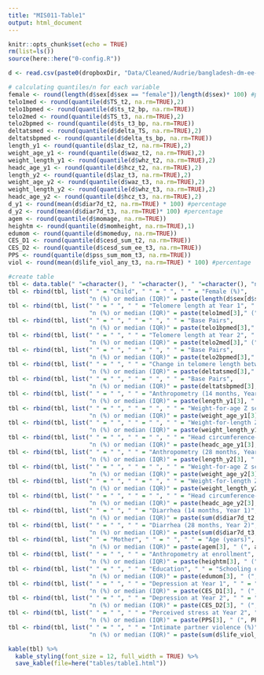 ```yaml
---
title: "MIS011-Table1"
output: html_document
---
```


```r
knitr::opts_chunk$set(echo = TRUE)
rm(list=ls())
source(here::here("0-config.R"))
```

```r
d <- read.csv(paste0(dropboxDir, "Data/Cleaned/Audrie/bangladesh-dm-ee-telo-growth-covariates-telolab-anthro.csv"))

# calculating quantiles/n for each variable 
female <- round(length(d$sex[d$sex == "female"])/length(d$sex)* 100) #percentage
telo1med <- round(quantile(d$TS_t2, na.rm=TRUE),2)
telo1bpmed <- round(quantile(d$ts_t2_bp, na.rm=TRUE))
telo2med <- round(quantile(d$TS_t3, na.rm=TRUE),2)
telo2bpmed <- round(quantile(d$ts_t3_bp, na.rm=TRUE))
deltatsmed <- round(quantile(d$delta_TS, na.rm=TRUE),2)
deltatsbpmed <- round(quantile(d$delta_ts_bp, na.rm=TRUE))
length_y1 <- round(quantile(d$laz_t2, na.rm=TRUE),2)
weight_age_y1 <- round(quantile(d$waz_t2, na.rm=TRUE),2)
weight_length_y1 <- round(quantile(d$whz_t2, na.rm=TRUE),2)
headc_age_y1 <- round(quantile(d$hcz_t2, na.rm=TRUE),2)
length_y2 <- round(quantile(d$laz_t3, na.rm=TRUE),2)
weight_age_y2 <- round(quantile(d$waz_t3, na.rm=TRUE),2)
weight_length_y2 <- round(quantile(d$whz_t3, na.rm=TRUE),2)
headc_age_y2 <- round(quantile(d$hcz_t3, na.rm=TRUE),2)
d_y1 <- round(mean(d$diar7d_t2, na.rm=TRUE) * 100) #percentage
d_y2 <- round(mean(d$diar7d_t3, na.rm=TRUE)* 100) #percentage
agem <- round(quantile(d$momage, na.rm=TRUE))
heightm <- round(quantile(d$momheight, na.rm=TRUE),1)
edumom <- round(quantile(d$momeduy, na.rm=TRUE)) 
CES_D1 <- round(quantile(d$cesd_sum_t2, na.rm=TRUE))
CES_D2 <- round(quantile(d$cesd_sum_ee_t3, na.rm=TRUE))
PPS <- round(quantile(d$pss_sum_mom_t3, na.rm=TRUE))
viol <- round(mean(d$life_viol_any_t3, na.rm=TRUE) * 100) #percentage

#create table
tbl <- data.table(" "=character(), " "=character(), " "=character(), "n (%) or median (IQR)"=numeric())
tbl <- rbind(tbl, list(" " = "Child", " " = " ", " " = "Female (%)", 
                       "n (%) or median (IQR)" = paste(length(d$sex[d$sex == "female"]), " (", female, "%)", sep="")), stringsAsFactors=FALSE)
tbl <- rbind(tbl, list(" " = " ", " " = "Telomere length at Year 1", " " = "T/S Ratio", 
                       "n (%) or median (IQR)" = paste(telo1med[3]," (", telo1med[2], ", ", telo1med[4], ")", sep="")), stringsAsFactors=FALSE)
tbl <- rbind(tbl, list(" " = " ", " " = " ", " " = "Base Pairs", 
                       "n (%) or median (IQR)" = paste(telo1bpmed[3]," (", telo1bpmed[2], ", ", telo1bpmed[4], ")", sep="")), stringsAsFactors=FALSE)
tbl <- rbind(tbl, list(" " = " ", " " = "Telomere length at Year 2", " " = "T/S Ratio", 
                       "n (%) or median (IQR)" = paste(telo2med[3]," (", telo2med[2], ", ", telo2med[4], ")", sep="")), stringsAsFactors=FALSE)
tbl <- rbind(tbl, list(" " = " ", " " = " ", " " = "Base Pairs", 
                       "n (%) or median (IQR)" = paste(telo2bpmed[3]," (", telo2bpmed[2], ", ", telo2bpmed[4], ")", sep="")), stringsAsFactors=FALSE)
tbl <- rbind(tbl, list(" " = " ", " " = "Change in telomere length between Year 1 and Year 2", " " = "T/S Ratio", 
                       "n (%) or median (IQR)" = paste(deltatsmed[3]," (", deltatsmed[2], ", ", deltatsmed[4], ")", sep="")), stringsAsFactors=FALSE)
tbl <- rbind(tbl, list(" " = " ", " " = " ", " " = "Base Pairs", 
                       "n (%) or median (IQR)" = paste(deltatsbpmed[3]," (", deltatsbpmed[2], ", ", deltatsbpmed[4], ")", sep="")), stringsAsFactors=FALSE)
tbl <- rbind(tbl, list(" " = " ", " " = "Anthropometry (14 months, Year 1)", " " = "Length-for-age Z score", 
                       "n (%) or median (IQR)" = paste(length_y1[3], " (", length_y1[2], ", ", length_y1[4], ")", sep="")), stringsAsFactors=FALSE)
tbl <- rbind(tbl, list(" " = " ", " " = " ", " " = "Weight-for-age Z score", 
                       "n (%) or median (IQR)" = paste(weight_age_y1[3], " (", weight_age_y1[2], ", ", weight_age_y1[4], ")", sep="")), stringsAsFactors=FALSE)
tbl <- rbind(tbl, list(" " = " ", " " = " ", " " = "Weight-for-length Z score", 
                       "n (%) or median (IQR)" = paste(weight_length_y1[3], " (", weight_length_y1[2], ", ", weight_length_y1[4], ")", sep="")), stringsAsFactors=FALSE)
tbl <- rbind(tbl, list(" " = " ", " " = " ", " " = "Head circumference-for-age Z score", 
                       "n (%) or median (IQR)" = paste(headc_age_y1[3], " (", headc_age_y1[2], ", ", headc_age_y1[4], ")", sep="")), stringsAsFactors=FALSE)
tbl <- rbind(tbl, list(" " = " ", " " = "Anthropometry (28 months, Year 2)", " " = "Length-for-age Z score", 
                       "n (%) or median (IQR)" = paste(length_y2[3], " (", length_y2[2], ", ", length_y2[4], ")", sep="")), stringsAsFactors=FALSE)
tbl <- rbind(tbl, list(" " = " ", " " = " ", " " = "Weight-for-age Z score", 
                       "n (%) or median (IQR)" = paste(weight_age_y2[3], " (", weight_age_y2[2], ", ", weight_age_y2[4], ")", sep="")), stringsAsFactors=FALSE)
tbl <- rbind(tbl, list(" " = " ", " " = " ", " " = "Weight-for-length Z score", 
                       "n (%) or median (IQR)" = paste(weight_length_y2[3], " (", weight_length_y2[2], ", ", weight_length_y2[4], ")", sep="")), stringsAsFactors=FALSE)
tbl <- rbind(tbl, list(" " = " ", " " = " ", " " = "Head circumference-for-age Z score", 
                       "n (%) or median (IQR)" = paste(headc_age_y2[3], " (", headc_age_y2[2], ", ", headc_age_y2[4], ")", sep="")), stringsAsFactors=FALSE)
tbl <- rbind(tbl, list(" " = " ", " " = "Diarrhea (14 months, Year 1)", " " = "Caregiver-reported 7-day recall (%)", 
                       "n (%) or median (IQR)" = paste(sum(d$diar7d_t2, na.rm=TRUE), " (", d_y1, "%)", sep="")), stringsAsFactors=FALSE)
tbl <- rbind(tbl, list(" " = " ", " " = "Diarrhea (28 months, Year 2)", " " = "Caregiver-reported 7-day recall (%)", 
                       "n (%) or median (IQR)" = paste(sum(d$diar7d_t3, na.rm=TRUE), " (", d_y2, "%)", sep="")), stringsAsFactors=FALSE)
tbl <- rbind(tbl, list(" " = "Mother", " " = " ", " " = "Age (years)", 
                       "n (%) or median (IQR)" = paste(agem[3], " (", agem[2], ", ", agem[4], ")", sep="")), stringsAsFactors=FALSE)
tbl <- rbind(tbl, list(" " = " ", " " = "Anthropometry at enrollment", " " = "Height (cm)", 
                       "n (%) or median (IQR)" = paste(heightm[3], " (", heightm[2], ", ", heightm[4], ")", sep="")), stringsAsFactors=FALSE)
tbl <- rbind(tbl, list(" " = " ", " " = "Education", " " = "Schooling completed (years)", 
                       "n (%) or median (IQR)" = paste(edumom[3], " (", edumom[2], ", ", edumom[4], ")", sep="")), stringsAsFactors=FALSE)
tbl <- rbind(tbl, list(" " = " ", " " = "Depression at Year 1", " " = "CES-D score", 
                       "n (%) or median (IQR)" = paste(CES_D1[3], " (", CES_D1[2], ", ", CES_D1[4], ")", sep="")), stringsAsFactors=FALSE)
tbl <- rbind(tbl, list(" " = " ", " " = "Depression at Year 2", " " = "CES-D score", 
                       "n (%) or median (IQR)" = paste(CES_D2[3], " (", CES_D2[2], ", ", CES_D2[4], ")", sep="")), stringsAsFactors=FALSE)
tbl <- rbind(tbl, list(" " = " ", " " = "Perceived stress at Year 2", " " = "Perceived Stress Scale score", 
                       "n (%) or median (IQR)" = paste(PPS[3], " (", PPS[2], ", ", PPS[4], ")", sep="")), stringsAsFactors=FALSE)
tbl <- rbind(tbl, list(" " = " ", " " = "Intimate partner violence (%)", " " = "Any lifetime exposure: number of women", 
                       "n (%) or median (IQR)" = paste(sum(d$life_viol_any_t3, na.rm=TRUE), " (", viol, "%)", sep="")), stringsAsFactors=FALSE)
```


```r
kable(tbl) %>%
  kable_styling(font_size = 12, full_width = TRUE) %>%
  save_kable(file=here("tables/table1.html"))
``````